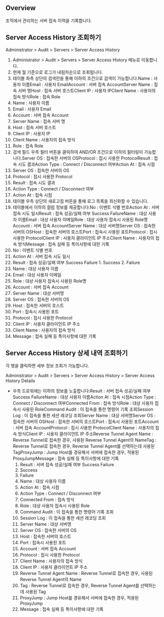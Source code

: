 ## Overview
조직에서 관리하는 서버 접속 이력을 기록합니다.

## Server Access History 조회하기
Administrator > Audit > Servers > Server Access History

1. Administrator > Audit > Servers > Server Access History 메뉴로 이동합니다.
2. 현재 월 기준으로 로그가 내림차순으로 조회됩니다.
3. 테이블 좌측 상단의 검색란을 통해 이하의 조건으로 검색이 가능합니다.Name : 사용자 이름Email : 사용자 EmailAccount : 서버 접속 AccountServer Name : 접속 서버 명Host : 접속 서버 호스트Client IP : 사용자 IPClient Name : 사용자의 접속 방식Role : 접속 Role
  1. Name : 사용자 이름
  2. Email : 사용자 Email
  3. Account : 서버 접속 Account
  4. Server Name : 접속 서버 명
  5. Host : 접속 서버 호스트
  6. Client IP : 사용자 IP
  7. Client Name : 사용자의 접속 방식
  8. Role : 접속 Role
4. 검색 필드 우측 필터 버튼을 클릭하여 AND/OR 조건으로 이하의 필터링이 가능합니다.Server OS : 접속한 서버의 OSProtocol : 접시 사용한 ProtocolResult : 접속 시도 결과Action Type : Connect / Disconnect 여부Action At : 접속 시점
  1. Server OS : 접속한 서버의 OS
  2. Protocol : 접시 사용한 Protocol
  3. Result : 접속 시도 결과
  4. Action Type : Connect / Disconnect 여부
  5. Action At : 접속 시점
5. 테이블 우측 상단의 새로고침 버튼을 통해 로그 목록을 최신화할 수 있습니다.
6. 테이블에서 이하의 컬럼 정보를 제공합니다:No : 이벤트 식별 번호Action At : 서버 접속 시도 일시Result : 접속 성공/실패 여부 Success FailureName : 대상 사용자 이름Email : 대상 사용자 이메일Role : 대상 사용자 접속시 사용된 Role명Account : 서버 접속 AccountServer Name : 대상 서버명Server OS : 접속한 서버의 OSHost : 접속한 서버의 호스트Port : 접속시 사용된 포트Protocol : 접시 사용한 ProtocolClient IP : 사용자 클라이언트 IP 주소Client Name : 사용자의 접속 방식Message : 접속 실패 등 특이사항에 대한 기록
  1. No : 이벤트 식별 번호
  2. Action At : 서버 접속 시도 일시
  3. Result : 접속 성공/실패 여부 Success Failure
    1. Success
    2. Failure
  4. Name : 대상 사용자 이름
  5. Email : 대상 사용자 이메일
  6. Role : 대상 사용자 접속시 사용된 Role명
  7. Account : 서버 접속 Account
  8. Server Name : 대상 서버명
  9. Server OS : 접속한 서버의 OS
  10. Host : 접속한 서버의 호스트
  11. Port : 접속시 사용된 포트
  12. Protocol : 접시 사용한 Protocol
  13. Client IP : 사용자 클라이언트 IP 주소
  14. Client Name : 사용자의 접속 방식
  15. Message : 접속 실패 등 특이사항에 대한 기록

## Server Access History 상세 내역 조회하기
각 행을 클릭하면 세부 정보 조회가 가능합니다.

Administrator > Audit > Servers > Server Access History > Server Access History Details

* 우측 드로워에는 이하의 정보를 노출합니다:Result : 서버 접속 성공/실패 여부 Success FailureName : 대상 사용자 이름Action At : 접속 시점Action Type : Connect / Disconnect 여부Connected From : 접속 방식Role : 대상 사용자 접속시 사용된 RoleCommand Audit : 이 접속을 통한 명령어 기록 조회Session Log : 이 접속을 통한 세션 레코딩 조회Server Name : 대상 서버명Server OS : 접속한 서버의 OSHost : 접속한 서버의 호스트Port : 접속시 사용된 포트Account : 서버 접속 AccountProtocol : 접시 사용한 ProtocolClient Name : 사용자의 접속 방식Client IP : 사용자 클라이언트 IP 주소Reverse Tunnel Agent Name : Reverse Tunnel로 접속한 경우, 사용된 Reverse Tunnel Agent의 NameTag : Reverse Tunnel로 접속한 경우, Reverse Tunnel Agent를 선택하는데 사용된 TagProxyJump : Jump Host를 경유해서 서버에 접속한 경우, 적용된 ProxyJumpMessage : 접속 실패 등 특이사항에 대한 기록
  1. Result : 서버 접속 성공/실패 여부 Success Failure
    1. Success
    2. Failure
  2. Name : 대상 사용자 이름
  3. Action At : 접속 시점
  4. Action Type : Connect / Disconnect 여부
  5. Connected From : 접속 방식
  6. Role : 대상 사용자 접속시 사용된 Role
  7. Command Audit : 이 접속을 통한 명령어 기록 조회
  8. Session Log : 이 접속을 통한 세션 레코딩 조회
  9. Server Name : 대상 서버명
  10. Server OS : 접속한 서버의 OS
  11. Host : 접속한 서버의 호스트
  12. Port : 접속시 사용된 포트
  13. Account : 서버 접속 Account
  14. Protocol : 접시 사용한 Protocol
  15. Client Name : 사용자의 접속 방식
  16. Client IP : 사용자 클라이언트 IP 주소
  17. Reverse Tunnel Agent Name : Reverse Tunnel로 접속한 경우, 사용된 Reverse Tunnel Agent의 Name
  18. Tag : Reverse Tunnel로 접속한 경우, Reverse Tunnel Agent를 선택하는데 사용된 Tag
  19. ProxyJump : Jump Host를 경유해서 서버에 접속한 경우, 적용된 ProxyJump
  20. Message : 접속 실패 등 특이사항에 대한 기록
